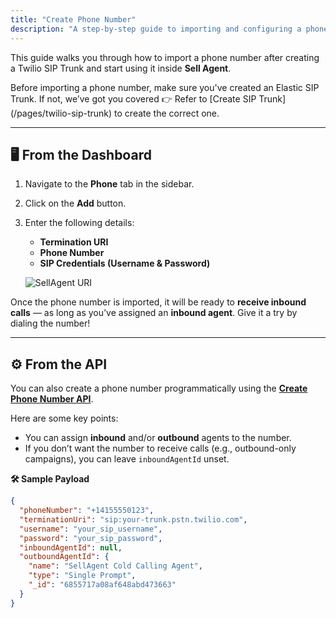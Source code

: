 ```yaml
---
title: "Create Phone Number"
description: "A step-by-step guide to importing and configuring a phone number in Sell Agent after setting up a Twilio SIP Trunk."
---
```


This guide walks you through how to import a phone number after creating a Twilio SIP Trunk and start using it inside **Sell Agent**.

<Note>
Before importing a phone number, make sure you've created an Elastic SIP Trunk.  
If not, we’ve got you covered 👉 Refer to [Create SIP Trunk](/pages/twilio-sip-trunk) to create the correct one.
</Note>

---

## 🖥️ From the Dashboard

1. Navigate to the **Phone** tab in the sidebar.
2. Click on the **Add** button.
3. Enter the following details:
   - **Termination URI**
   - **Phone Number**
   - **SIP Credentials (Username & Password)**

    ![SellAgent URI](/images/sellagent-uri.png)

Once the phone number is imported, it will be ready to **receive inbound calls** — as long as you’ve assigned an **inbound agent**. Give it a try by dialing the number!

---

## ⚙️ From the API

You can also create a phone number programmatically using the **[Create Phone Number API](/api-reference/phone/create)**.

Here are some key points:

- You can assign **inbound** and/or **outbound** agents to the number.
- If you don’t want the number to receive calls (e.g., outbound-only campaigns), you can leave `inboundAgentId` unset.

 **🛠️ Sample Payload**

```json
{
  "phoneNumber": "+14155550123",
  "terminationUri": "sip:your-trunk.pstn.twilio.com",
  "username": "your_sip_username",
  "password": "your_sip_password",
  "inboundAgentId": null,
  "outboundAgentId": {
    "name": "SellAgent Cold Calling Agent",
    "type": "Single Prompt",
    "_id": "6855717a08af648abd473663"
  }
}
